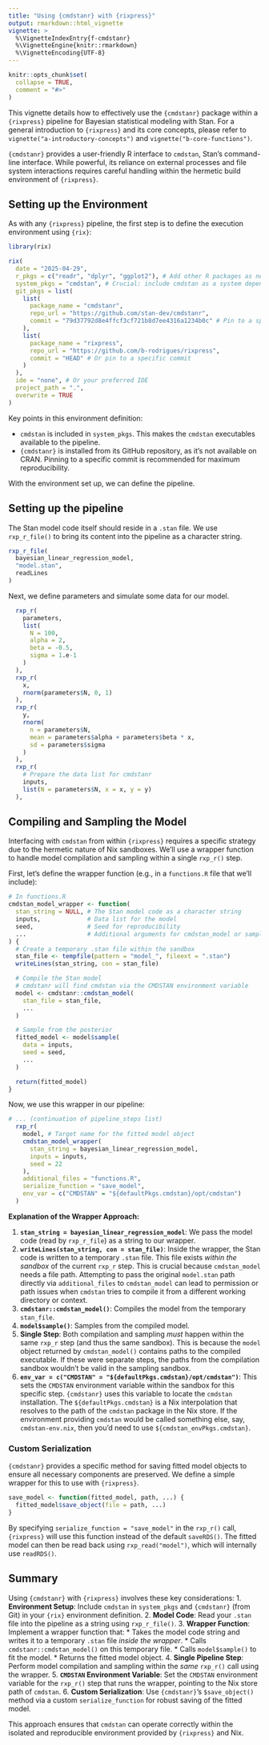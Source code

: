 ---
title: "Using {cmdstanr} with {rixpress}"
output: rmarkdown::html_vignette
vignette: >
  %\VignetteIndexEntry{f-cmdstanr}
  %\VignetteEngine{knitr::rmarkdown}
  %\VignetteEncoding{UTF-8}
---

```{r, include = FALSE}
knitr::opts_chunk$set(
  collapse = TRUE,
  comment = "#>"
)
```

This vignette details how to effectively use the `{cmdstanr}` package within a
`{rixpress}` pipeline for Bayesian statistical modeling with Stan. For a general
introduction to `{rixpress}` and its core concepts, please refer to
`vignette("a-introductory-concepts")` and `vignette("b-core-functions")`.

`{cmdstanr}` provides a user-friendly R interface to `cmdstan`, Stan's
command-line interface. While powerful, its reliance on external processes and
file system interactions requires careful handling within the hermetic build
environment of `{rixpress}`.

## Setting up the Environment

As with any `{rixpress}` pipeline, the first step is to define the execution
environment using `{rix}`:

````r
library(rix)

rix(
  date = "2025-04-29",
  r_pkgs = c("readr", "dplyr", "ggplot2"), # Add other R packages as needed
  system_pkgs = "cmdstan", # Crucial: include cmdstan as a system dependency
  git_pkgs = list(
    list(
      package_name = "cmdstanr",
      repo_url = "https://github.com/stan-dev/cmdstanr",
      commit = "79d37792d8e4ffcf3cf721b8d7ee4316a1234b0c" # Pin to a specific commit
    ),
    list(
      package_name = "rixpress",
      repo_url = "https://github.com/b-rodrigues/rixpress",
      commit = "HEAD" # Or pin to a specific commit
    )
  ),
  ide = "none", # Or your preferred IDE
  project_path = ".",
  overwrite = TRUE
)
````

Key points in this environment definition:

-   `cmdstan` is included in `system_pkgs`. This makes the `cmdstan` executables
    available to the pipeline.
-   `{cmdstanr}` is installed from its GitHub repository, as it's not available
    on CRAN. Pinning to a specific commit is recommended for maximum
    reproducibility.

With the environment set up, we can define the pipeline. 

## Setting up the pipeline

The Stan model code itself should reside in a `.stan` file. We use
`rxp_r_file()` to bring its content into the pipeline as a character string.

```r
rxp_r_file(
  bayesian_linear_regression_model,
  "model.stan",
  readLines
)
```


Next, we define parameters and simulate some data for our model.

````r
  rxp_r(
    parameters,
    list(
      N = 100,
      alpha = 2,
      beta = -0.5,
      sigma = 1.e-1
    )
  ),
  rxp_r(
    x,
    rnorm(parameters$N, 0, 1)
  ),
  rxp_r(
    y,
    rnorm(
      n = parameters$N,
      mean = parameters$alpha + parameters$beta * x,
      sd = parameters$sigma
    )
  ),
  rxp_r(
    # Prepare the data list for cmdstanr
    inputs,
    list(N = parameters$N, x = x, y = y)
  ),
````

## Compiling and Sampling the Model

Interfacing with `cmdstan` from within `{rixpress}` requires a specific strategy
due to the hermetic nature of Nix sandboxes. We'll use a wrapper function to
handle model compilation and sampling within a single `rxp_r()` step.

First, let's define the wrapper function (e.g., in a `functions.R` file that
we'll include):

```r
# In functions.R
cmdstan_model_wrapper <- function(
  stan_string = NULL, # The Stan model code as a character string
  inputs,             # Data list for the model
  seed,               # Seed for reproducibility
  ...                 # Additional arguments for cmdstan_model or sample
) {
  # Create a temporary .stan file within the sandbox
  stan_file <- tempfile(pattern = "model_", fileext = ".stan")
  writeLines(stan_string, con = stan_file)

  # Compile the Stan model
  # cmdstanr will find cmdstan via the CMDSTAN environment variable
  model <- cmdstanr::cmdstan_model(
    stan_file = stan_file,
    ...
  )

  # Sample from the posterior
  fitted_model <- model$sample(
    data = inputs,
    seed = seed,
    ...
  )

  return(fitted_model)
}
```

Now, we use this wrapper in our pipeline:

````r
# ... (continuation of pipeline_steps list)
  rxp_r(
    model, # Target name for the fitted model object
    cmdstan_model_wrapper(
      stan_string = bayesian_linear_regression_model,
      inputs = inputs,
      seed = 22
    ),
    additional_files = "functions.R",
    serialize_function = "save_model",
    env_var = c("CMDSTAN" = "${defaultPkgs.cmdstan}/opt/cmdstan")
  )
````

**Explanation of the Wrapper Approach:**

1.  **`stan_string = bayesian_linear_regression_model`**: We pass the model code
    (read by `rxp_r_file`) as a string to our wrapper.
2.  **`writeLines(stan_string, con = stan_file)`**: Inside the wrapper, the Stan
    code is written to a temporary `.stan` file. This file exists *within the
    sandbox* of the current `rxp_r` step. This is crucial because
    `cmdstan_model` needs a file path. Attempting to pass the original
    `model.stan` path directly via `additional_files` to `cmdstan_model` can
    lead to permission or path issues when `cmdstan` tries to compile it from a
    different working directory or context.
3.  **`cmdstanr::cmdstan_model()`**: Compiles the model from the temporary
    `stan_file`.
4.  **`model$sample()`**: Samples from the compiled model.
5.  **Single Step**: Both compilation and sampling *must* happen within the same
    `rxp_r` step (and thus the same sandbox). This is because the `model` object
    returned by `cmdstan_model()` contains paths to the compiled executable. If
    these were separate steps, the paths from the compilation sandbox wouldn't
    be valid in the sampling sandbox.
6.  **`env_var = c("CMDSTAN" = "${defaultPkgs.cmdstan}/opt/cmdstan")`**: This
    sets the `CMDSTAN` environment variable within the sandbox for this specific
    step. `{cmdstanr}` uses this variable to locate the `cmdstan` installation.
    The `${defaultPkgs.cmdstan}` is a Nix interpolation that resolves to the
    path of the `cmdstan` package in the Nix store. If the environment providing
    `cmdstan` would be called something else, say, `cmdstan-env.nix`, then you’d
    need to use `${cmdstan_envPkgs.cmdstan}`.

### Custom Serialization

`{cmdstanr}` provides a specific method for saving fitted model objects to
ensure all necessary components are preserved. We define a simple wrapper for
this to use with `{rixpress}`.

```r
save_model <- function(fitted_model, path, ...) {
  fitted_model$save_object(file = path, ...)
}
```

By specifying `serialize_function = "save_model"` in the `rxp_r()` call,
`{rixpress}` will use this function instead of the default `saveRDS()`. The fitted
model can then be read back using `rxp_read("model")`, which will internally use
`readRDS()`.

## Summary

Using `{cmdstanr}` with `{rixpress}` involves these key considerations:
1.  **Environment Setup**: Include `cmdstan` in `system_pkgs` and `{cmdstanr}`
    (from Git) in your `{rix}` environment definition.
2.  **Model Code**: Read your `.stan` file into the pipeline as a string using
    `rxp_r_file()`.
3.  **Wrapper Function**: Implement a wrapper function that:
    *   Takes the model code string and writes it to a temporary `.stan` file *inside the wrapper*.
    *   Calls `cmdstanr::cmdstan_model()` on this temporary file.
    *   Calls `model$sample()` to fit the model.
    *   Returns the fitted model object.
4.  **Single Pipeline Step**: Perform model compilation and sampling within the
    *same* `rxp_r()` call using the wrapper.
5.  **`CMDSTAN` Environment Variable**: Set the `CMDSTAN` environment variable
    for the `rxp_r()` step that runs the wrapper, pointing to the Nix store path
    of `cmdstan`.
6.  **Custom Serialization**: Use `{cmdstanr}`'s `$save_object()` method via a
    custom `serialize_function` for robust saving of the fitted model.

This approach ensures that `cmdstan` can operate correctly within the isolated
and reproducible environment provided by `{rixpress}` and Nix.
